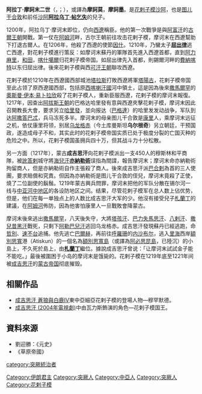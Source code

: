{{Refimprove|time=2021-04-30T18:01:01+00:00}}

'''阿拉丁·摩訶末二世'''（{{lang|ar|علاءالدين محمد|}}，{{lang|la|ʿAlā al-Dīn Muḥammad}}；{{bd|1169年||1220年|catIdx=阿}}），或譯為'''摩訶莫'''，'''摩訶墨'''。是[[花剌子模|花剌子模]][[沙阿|沙阿]]，也是[[图儿干合敦|图儿干合敦]]和前任[[沙阿|沙阿]]'''[[塔乞失|阿拉乌丁·帖乞失]]'''的兒子。

1200年，阿拉乌丁·摩诃末即位，仍向[[西遼|西遼]]稱臣。他的第一次戰爭是與[[阿富汗|阿富汗]]的[[古爾王朝|古爾王朝]]開戰。第一仗在[[阿姆河|阿姆河]]畔，古尔王朝前往攻击花剌子模，摩诃末在西遼幫助下打退古爾人。在1206年，他殺了西遼的使節[[因什|因什]]。1210年，乃蠻太子'''[[屈出律|屈出律]]'''逃亡西遼，對花剌子模進行策反：如摩诃末蘇丹的軍隊首先進入西遼首都，直到[[阿力麻里|阿力麻里]]，[[和田|和田]]，[[喀什噶爾|喀什噶爾]]归花剌子模帝国。如屈出律先入首都，則錫爾河畔的[[費納喀特|費納喀特]]以东归屈出律。後來花剌子模與西[[喀喇汗王朝|可汗王朝]]聯攻西遼。

花剌子模於1210年在西遼國西部城池[[塔拉斯|塔拉斯]]打敗西遼將軍[[塔陽古|塔陽古]]，花剌子模帝国至此占领了原西遼國西部，包括原[[西喀喇汗國|西喀喇汗國]]河中領土，這是因為後來[[撒馬爾罕|撒馬爾罕]]的[[奧斯曼·伊本·易卜拉欣|奧斯曼·伊本·易卜拉欣]]殺了花剌子模人，重新臣服西遼，花剌子模的摩诃末報復。1217年，因查出[[阿拔斯王朝|阿拔斯王朝]]的巴格达哈里發有意與西遼夾擊花剌子模，摩诃末因此召開教長大會，要求另立[[哈里發|哈里發]]，並向报达（[[巴格達|巴格達]]）的哈里发发动战争，军队到达[[阿撒答巴忒|阿撒答巴忒]]，兵马冻死多半。摩诃末的母亲图儿干合敦是[[康里|康里]]人，乘摩诃末远征之机，依仗康里将领，别居[[玉龙杰赤|乌龙格赤]]（今土库曼斯坦'''乌尔根奇'''）另立朝廷，干预国政，遂造成母子不和，其实此时的花剌子模帝国实质已处于极度分裂的亡国灭种的危险之中。所以，花剌子模国虽拥兵四十万，但其战斗力十分松散。

另一方面（1217年），蒙古'''成吉思汗'''向花剌子模派出一支450人的穆斯林和平商隊，被[[訛答剌|訛答剌]]城守將[[海兒汗|海兒汗]]'''[[亦納勒術|亦納勒術]]'''误指為間諜，報告摩诃末；摩诃末命亦納勒術拘留商人，但是亦納勒術自作主張殺了商人。後來成吉思汗派[[巴合剌|巴合剌]]為首的三人使團，要求賠償和究責。但因為亦納勒術是图儿干合敦的侄兒，摩诃末竟殺了正使，燒了二位副使的鬍鬚。1219年蒙古興兵問罪，摩诃末把他的军队分散在锡尔河一线与[[中亚河中地区|中亚河中地区]]的各设防地区之间。结果，尽管花剌子模军在总人数上佔优势，但是，他们在每一单独点上的人数比成吉思汗大军的少。他沒有接受兒子[[札蘭丁|札蘭丁]]的建議，在[[阿姆河|阿姆河]]佈防，因為他害怕康里人一旦戰敗會降蒙古。

摩诃末後來逃出[[撒馬爾罕|撒馬爾罕]]，八天後失守，大將[[塔孩汗|塔孩汗]]、[[巴力失馬思汗|巴力失馬思汗]]、[[八剌汗|八剌汗]]、[[撒兒昔黑汗|撒兒昔黑汗]]戰死，只剩下[[阿勒巴兒汗|阿勒巴兒汗]]逃回乌龙格赤。成吉思汗發現蘇丹已經逃跑，命[[哲別|哲別]]、[[速不台|速不台]]追捕。他先逃亡[[巴爾赫|巴爾赫]]，再前往[[呼羅珊|呼羅珊]]的[[内沙布尔|内沙布尔]]，逃入[[里海|里海]]西岸[[額別思寬|額別思寬]]港（Atiskun）的一個名為[[額別思寬島|額別思寬島]]（或譯為[[阿必思昆島|阿必思昆島]]，已陸沉）的小島上，不久死於島上，由'''[[札蘭丁|札蘭丁]]'''繼位。據說成吉思汗曾说：「让摩诃末試試金子能不能吃。」最後被圍困于小岛的摩诃末是饿毙的。花剌子模在1219年底至1221年间被[[成吉思汗|成吉思汗]]的[[蒙古帝国|蒙古帝国]]彻底摧毁。

== 相關作品 ==
*[[成吉思汗_蒼狼與白鹿IV|成吉思汗 蒼狼與白鹿IV]]東中亞細亞花剌子模的登場人物—穆罕默德。
*[[成吉思汗_(2004年電視劇)|成吉思汗 (2004年電視劇)]]中由瓦力斯飾演的角色—花剌子模国王。

== 資料來源 ==
* 劉迎勝：《元史》{{Page needed}}
* 《草原帝國》{{Page needed}}

{{start box}}
{{s-before|[[塔乞失|塔乞失]]}}
{{s-title|[[花剌子模王朝|花剌子模王朝]]君主|1200年－1219年}}
{{s-after|[[札蘭丁|札蘭丁]]}}

[[Category:伊朗君主|Category:伊朗君主]]
[[category:突厥統治者|category:突厥統治者]]
[[Category:突厥人|Category:突厥人]]

[[Category:中亞人|Category:中亞人]]
[[Category:突厥人|Category:突厥人]]
[[Category:花剌子模|Category:花剌子模]]